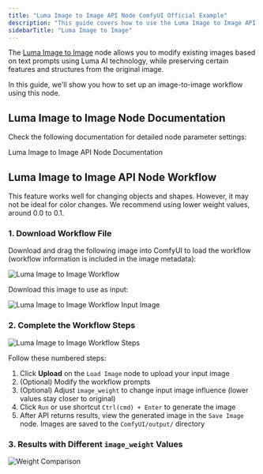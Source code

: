 ```yaml
---
title: "Luma Image to Image API Node ComfyUI Official Example"
description: "This guide covers how to use the Luma Image to Image API node in ComfyUI"
sidebarTitle: "Luma Image to Image"
---
```



The [Luma Image to Image](/built-in-nodes/api-node/image/luma/luma-image-to-image) node allows you to modify existing images based on text prompts using Luma AI technology, while preserving certain features and structures from the original image.

In this guide, we'll show you how to set up an image-to-image workflow using this node.

<ReqHint/>
<UpdateReminder/>

## Luma Image to Image Node Documentation

Check the following documentation for detailed node parameter settings:

<Card title="Luma Image to Image Node Documentation" icon="book" href="/built-in-nodes/api-node/image/luma/luma-image-to-image">
Luma Image to Image API Node Documentation
</Card>

## Luma Image to Image API Node Workflow

<Tip>
This feature works well for changing objects and shapes. However, it may not be ideal for color changes. We recommend using lower weight values, around 0.0 to 0.1.
</Tip>

### 1. Download Workflow File

Download and drag the following image into ComfyUI to load the workflow (workflow information is included in the image metadata):

![Luma Image to Image Workflow](https://raw.githubusercontent.com/Comfy-Org/example_workflows/main/api_nodes/luma/i2i/luma_i2i.png)

Download this image to use as input:

![Luma Image to Image Workflow Input Image](https://raw.githubusercontent.com/Comfy-Org/example_workflows/main/api_nodes/luma/i2i/input.png)

### 2. Complete the Workflow Steps

![Luma Image to Image Workflow Steps](/images/tutorial/api_nodes/luma/luma_i2i_step_guide.jpg)

Follow these numbered steps:
1. Click **Upload** on the `Load Image` node to upload your input image
2. (Optional) Modify the workflow prompts
3. (Optional) Adjust `image_weight` to change input image influence (lower values stay closer to original)
4. Click `Run` or use shortcut `Ctrl(cmd) + Enter` to generate the image
5. After API returns results, view the generated image in the `Save Image` node. Images are saved to the `ComfyUI/output/` directory

### 3. Results with Different `image_weight` Values

![Weight Comparison](/images/tutorial/api_nodes/luma/i2i_image_weight.jpg)
